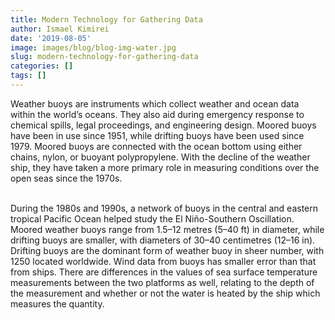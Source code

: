 ```yaml
---
title: Modern Technology for Gathering Data
author: Ismael Kimirei
date: '2019-08-05'
image: images/blog/blog-img-water.jpg
slug: modern-technology-for-gathering-data
categories: []
tags: []
---
```

Weather buoys are instruments which collect weather and ocean data within the world's oceans. They also aid during emergency response to chemical spills, legal proceedings, and engineering design. Moored buoys have been in use since 1951, while drifting buoys have been used since 1979. Moored buoys are connected with the ocean bottom using either chains, nylon, or buoyant polypropylene. With the decline of the weather ship, they have taken a more primary role in measuring conditions over the open seas since the 1970s. <br></br>

During the 1980s and 1990s, a network of buoys in the central and eastern tropical Pacific Ocean helped study the El Niño-Southern Oscillation. Moored weather buoys range from 1.5–12 metres (5–40 ft) in diameter, while drifting buoys are smaller, with diameters of 30–40 centimetres (12–16 in). Drifting buoys are the dominant form of weather buoy in sheer number, with 1250 located worldwide. Wind data from buoys has smaller error than that from ships. There are differences in the values of sea surface temperature measurements between the two platforms as well, relating to the depth of the measurement and whether or not the water is heated by the ship which measures the quantity.

